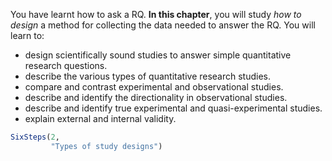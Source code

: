 ::: {.objectivesBox .objectives data-latex="{iconmonstr-target-4-240.png}"}
You have learnt how to ask a RQ.
**In this chapter**, you will study *how to design* a method for collecting the data needed to answer the RQ.
You will learn to:

* design scientifically sound studies to answer simple quantitative research questions.
* describe the various types of quantitative research studies.
* compare and contrast experimental and observational studies.
* describe and identify the directionality in observational studies.
* describe and identify true experimental and quasi-experimental studies.
* explain external and internal validity.
:::


```r
SixSteps(2, 
         "Types of study designs")
```